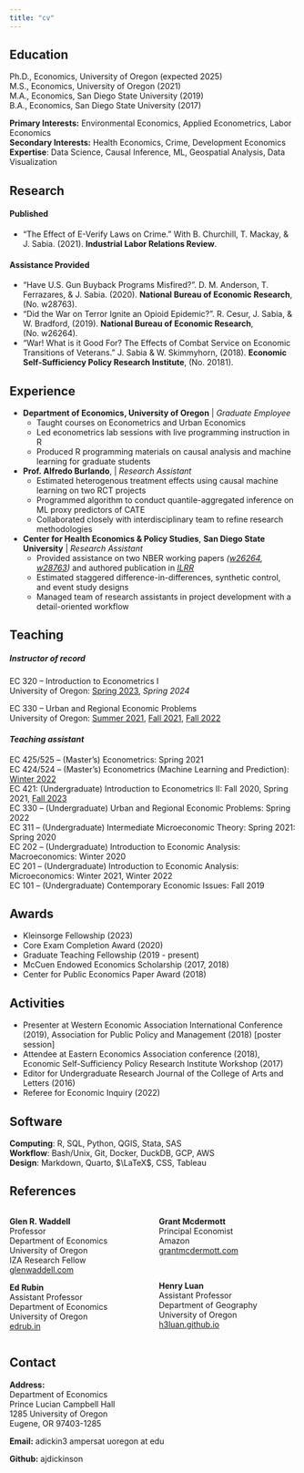 ```yaml
---
title: "cv"
---
```


<!-- [`pdf download `]() -->

## Education

Ph.D., Economics, University of Oregon (expected 2025)  
M.S., Economics, University of Oregon (2021)  
M.A., Economics, San Diego State University (2019)  
B.A., Economics, San Diego State University (2017)  

__Primary Interests:__ Environmental Economics, Applied Econometrics, Labor Economics  
__Secondary Interests:__ Health Economics, Crime, Development Economics  
__Expertise__: Data Science, Causal Inference, ML, Geospatial Analysis, Data Visualization  

## Research

#### Published

- "The Effect of E-Verify Laws on Crime." With B. Churchill, T. Mackay, & J. Sabia. (2021). **Industrial Labor Relations Review**.

#### Assistance Provided

- "Have U.S. Gun Buyback Programs Misfired?". D. M. Anderson, T. Ferrazares, & J. Sabia. (2020). **National Bureau of Economic Research**, (No. w28763).
- "Did the War on Terror Ignite an Opioid Epidemic?". R. Cesur, J. Sabia, & W. Bradford, (2019). **National Bureau of Economic Research**, (No. w26264).
- "War! What is it Good For? The Effects of Combat Service on Economic Transitions of Veterans." J. Sabia & W. Skimmyhorn, (2018). **Economic Self-Sufficiency Policy Research Institute**, (No. 20181).

## Experience

- **Department of Economics, University of Oregon** | *Graduate Employee* 
  - Taught courses on Econometrics and Urban Economics
  - Led econometrics lab sessions with live programming instruction in R
  - Produced R programming materials on causal analysis and machine learning for graduate students

- **Prof. Alfredo Burlando**, | *Research Assistant*
  - Estimated heterogenous treatment effects using causal machine learning on two RCT projects
  - Programmed algorithm to conduct quantile-aggregated inference on ML proxy predictors of CATE
  - Collaborated closely with interdisciplinary team to refine research methodologies

- **Center for Health Economics & Policy Studies**, **San Diego State University** | _Research Assistant_
  - Provided assistance on two NBER working papers _([w26264](https://www.nber.org/papers/w26264),
            [w28763](https://www.nber.org/papers/w28763))_ and authored publication in 
            [_ILRR_](https://journals.sagepub.com/doi/abs/10.1177/00197939211044449)
  - Estimated staggered difference-in-differences, synthetic control, and event study designs
  - Managed team of research assistants in project development with a detail-oriented workflow

## Teaching
##### _Instructor of record_

[EC 320 -- Introduction to Econometrics I]{.class-header}  
University of Oregon: [Spring 2023](https://github.com/ajdickinson/EC320S23), _Spring 2024_  


[EC 330 -- Urban and Regional Economic Problems]{.class-header}  
University of Oregon: [Summer 2021](https://github.com/ajdickinson/EC330Su21), [Fall 2021](https://ajdickinson.github.io/EC330F21/), [Fall 2022](https://ajdickinson.github.io/EC330F22)

#### _Teaching assistant_

EC 425/525 -- (Master's) Econometrics: Spring 2021  
EC 424/524 -- (Master's) Econometrics (Machine Learning and Prediction): [Winter 2022](https://github.com/edrubin/EC524W22)  
EC 421: (Undergraduate) Introduction to Econometrics II: Fall 2020, Spring 2021, [Fall 2023](https://github.com/ajdickinson/EC421F23_lab)  
EC 330 -- (Undergraduate) Urban and Regional Economic Problems: Spring 2022  
EC 311 -- (Undergraduate) Intermediate Microeconomic Theory: Spring 2021: Spring 2020  
EC 202 -- (Undergraduate) Introduction to Economic Analysis: Macroeconomics: Winter 2020  
EC 201 -- (Undergraduate) Introduction to Economic Analysis: Microeconomics: Winter 2021, Winter 2022  
EC 101 -- (Undergraduate) Contemporary Economic Issues: Fall 2019  

## Awards
- Kleinsorge Fellowship (2023)
- Core Exam Completion Award (2020)
- Graduate Teaching Fellowship (2019 - present)
- McCuen Endowed Economics Scholarship (2017, 2018)
- Center for Public Economics Paper Award (2018)

## Activities

- Presenter at Western Economic Association International Conference (2019), Association for Public Policy and Management (2018) [poster session]
- Attendee at Eastern Economics Association conference (2018), Economic Self-Sufficiency Policy Research Institute Workshop (2017)
- Editor for Undergraduate Research Journal of the College of Arts and Letters (2016)
- Referee for Economic Inquiry (2022)

## Software

__Computing__: R, SQL, Python, QGIS, Stata, SAS  
__Workflow__: Bash/Unix, Git, Docker, DuckDB, GCP, AWS  
__Design__: Markdown, Quarto, $\LaTeX$, CSS, Tableau  

## References

:::: {.columns}

::: {.column width="50%"}
__Glen R. Waddell__  
Professor  
Department of Economics  
University of Oregon  
IZA Research Fellow  
[glenwaddell.com](https://glenwaddell.com)


__Ed Rubin__  
Assistant Professor  
Department of Economics  
University of Oregon  
[edrub.in](https://edrub.in)

:::

::: {.column width="50%"}
__Grant Mcdermott__  
Principal Economist  
Amazon  
[grantmcdermott.com](https://grantmcdermott.com/)

<br>

__Henry Luan__  
Assistant Professor  
Department of Geography  
University of Oregon  
[h3luan.github.io](https://h3luan.github.io/)


:::

::::



## Contact
**Address:**  
Department of Economics  
Prince Lucian Campbell Hall  
1285 University of Oregon  
Eugene, OR 97403-1285  


**Email:** adickin3 ampersat uoregon at edu  


**Github:** ajdickinson  

